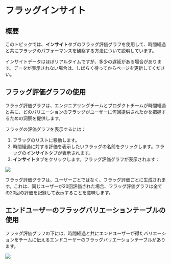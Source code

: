 
# フラッグインサイト

## 概要

このトピックでは、**インサイト**タブのフラッグ評価グラフを使用して、時間経過と共にフラッグのパフォーマンスを観察する方法について説明しています。

<Callout type="info">
インサイトデータはほぼリアルタイムですが、多少の遅延がある場合があります。データが表示されない場合は、しばらく待ってからページを更新してください。
</Callout>

## フラッグ評価グラフの使用

フラッグ評価グラフは、エンジニアリングチームとプロダクトチームが時間経過と共に、どのバリエーションのフラッグがユーザーに何回提供されたかを把握するための洞察を提供します。

フラッグの評価グラフを表示するには：

1. フラッグのリストに移動します。
2. 時間経過に対する評価を表示したいフラッグの名前をクリックします。フラッグの**インサイト**タブが表示されます。
3.  **インサイト**タブをクリックします。フラッグ評価グラフが表示されます：

![](../feature-flags/assets/the-flag-insights/001.webp)

フラッグ評価グラフは、ユーザーごとではなく、フラッグ評価ごとに生成されます。これは、同じユーザーが20回評価された場合、フラッグ評価グラフは全ての20回の評価を記録して表示することを意味します。

## エンドユーザーのフラッグバリエーションテーブルの使用

フラッグ評価グラフの下には、時間経過と共にエンドユーザーが得たバリエーションをチームに伝えるエンドユーザーのフラッグバリエーションテーブルがあります。

![](../feature-flags/assets/the-flag-insights/002.webp)